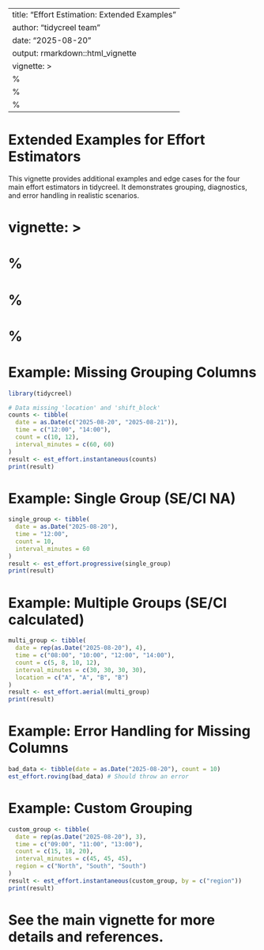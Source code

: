
---
title: "Effort Estimation: Extended Examples"
author: "tidycreel team"
date: "2025-08-20"
output: rmarkdown::html_vignette
vignette: >
  %\VignetteIndexEntry{Effort Estimation: Extended Examples}
  %\VignetteEngine{knitr::rmarkdown}
  %\VignetteEncoding{UTF-8}
---
# Extended Examples for Effort Estimators

This vignette provides additional examples and edge cases for the four main effort estimators in tidycreel. It demonstrates grouping, diagnostics, and error handling in realistic scenarios.

# vignette: >
#   %\VignetteIndexEntry{Effort Estimation: Extended Examples}
#   %\VignetteEngine{knitr::rmarkdown}
#   %\VignetteEncoding{UTF-8}
# Example: Missing Grouping Columns

```r
library(tidycreel)

# Data missing 'location' and 'shift_block'
counts <- tibble(
  date = as.Date(c("2025-08-20", "2025-08-21")),
  time = c("12:00", "14:00"),
  count = c(10, 12),
  interval_minutes = c(60, 60)
)
result <- est_effort.instantaneous(counts)
print(result)
```

# Example: Single Group (SE/CI NA)

```r
single_group <- tibble(
  date = as.Date("2025-08-20"),
  time = "12:00",
  count = 10,
  interval_minutes = 60
)
result <- est_effort.progressive(single_group)
print(result)
```

# Example: Multiple Groups (SE/CI calculated)

```r
multi_group <- tibble(
  date = rep(as.Date("2025-08-20"), 4),
  time = c("08:00", "10:00", "12:00", "14:00"),
  count = c(5, 8, 10, 12),
  interval_minutes = c(30, 30, 30, 30),
  location = c("A", "A", "B", "B")
)
result <- est_effort.aerial(multi_group)
print(result)
```

# Example: Error Handling for Missing Columns

```r
bad_data <- tibble(date = as.Date("2025-08-20"), count = 10)
est_effort.roving(bad_data) # Should throw an error
```

# Example: Custom Grouping

```r
custom_group <- tibble(
  date = rep(as.Date("2025-08-20"), 3),
  time = c("09:00", "11:00", "13:00"),
  count = c(15, 18, 20),
  interval_minutes = c(45, 45, 45),
  region = c("North", "South", "South")
)
result <- est_effort.instantaneous(custom_group, by = c("region"))
print(result)
```

# See the main vignette for more details and references.
